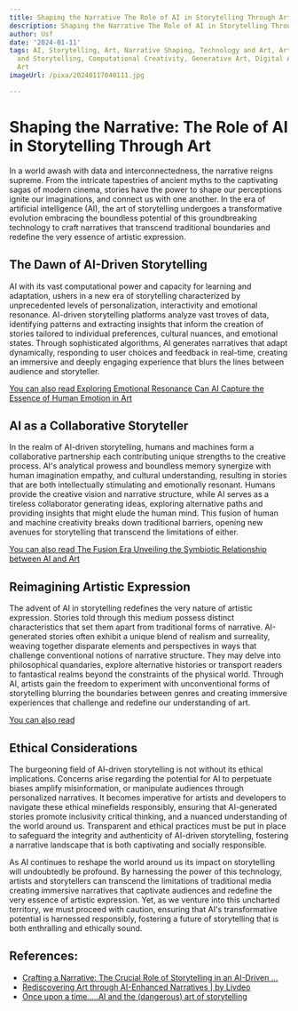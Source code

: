 ```yaml
---
title: Shaping the Narrative The Role of AI in Storytelling Through Art
description: Shaping the Narrative The Role of AI in Storytelling Through Art
author: Usf
date: '2024-01-11'
tags: AI, Storytelling, Art, Narrative Shaping, Technology and Art, Artificial Intelligence
  and Storytelling, Computational Creativity, Generative Art, Digital Art, AI-Generated
  Art
imageUrl: /pixa/20240117040111.jpg

---
```

# Shaping the Narrative: The Role of AI in Storytelling  Through Art

In a world awash with data and interconnectedness, the narrative reigns supreme. From the intricate tapestries of ancient myths to the captivating sagas of modern  cinema, stories have the power to shape our perceptions ignite our imaginations, and connect us with one another. In the era of artificial intelligence (AI), the art of storytelling undergoes a transformative evolution embracing the boundless potential of this groundbreaking technology to craft narratives that transcend traditional boundaries and redefine the very essence of  artistic expression.

## The Dawn of AI-Driven Storytelling

AI with its vast  computational power and capacity for learning and  adaptation, ushers  in a new era of storytelling characterized by unprecedented levels of personalization, interactivity and emotional resonance. AI-driven storytelling platforms analyze vast troves of data, identifying patterns and extracting insights that  inform the creation of stories tailored  to individual preferences, cultural nuances, and emotional states. Through sophisticated algorithms, AI generates narratives that adapt dynamically,  responding to  user choices and feedback in real-time, creating an immersive and deeply engaging experience that blurs the lines between audience and storyteller.

[You can also read Exploring Emotional Resonance Can AI Capture the Essence of Human  Emotion in Art](Exploring%20Emotional%20Resonance%20Can%20AI%20Capture%20the%20Essence%20of%20Human%20Emotion%20in%20Art)


## AI as a Collaborative Storyteller

In the realm of AI-driven storytelling, humans  and machines form a collaborative partnership each  contributing unique strengths to the creative process. AI's analytical prowess and boundless memory synergize  with human  imagination  empathy, and  cultural understanding, resulting in stories that are both intellectually stimulating and emotionally resonant. Humans provide the creative vision and narrative structure, while AI serves as a  tireless collaborator generating ideas, exploring alternative paths and providing insights that might elude the human  mind. This fusion of human and machine creativity breaks down traditional barriers, opening new avenues for storytelling that transcend the limitations of either.

[You can also read The Fusion Era Unveiling the Symbiotic Relationship between AI and Art](The%20Fusion%20Era%20Unveiling%20the%20Symbiotic%20Relationship%20between%20AI%20and%20Art)


## Reimagining Artistic Expression

The advent of AI in storytelling redefines the very nature  of artistic expression. Stories told through this medium possess distinct  characteristics that set them apart from traditional forms of narrative. AI-generated  stories often exhibit a  unique blend of realism and surreality,  weaving together disparate elements and perspectives in ways that challenge conventional notions  of narrative structure. They  may delve  into philosophical quandaries, explore alternative histories  or transport readers to fantastical realms beyond the constraints of the physical world. Through  AI, artists gain the freedom to experiment with  unconventional forms of storytelling blurring the boundaries between  genres and creating immersive experiences  that challenge and redefine our understanding of art.

[You can also read ]()


## Ethical Considerations

The burgeoning field of AI-driven storytelling  is not without its ethical implications. Concerns arise regarding the potential for AI to perpetuate biases amplify  misinformation, or manipulate audiences through  personalized narratives.  It becomes imperative for  artists and developers to navigate these ethical minefields responsibly, ensuring  that AI-generated stories promote inclusivity critical  thinking, and a  nuanced understanding of  the world  around  us. Transparent and ethical  practices must be put in  place to  safeguard the  integrity and authenticity of AI-driven storytelling, fostering a narrative landscape that is both captivating  and socially responsible.

As AI continues to reshape the world around us  its impact on storytelling will undoubtedly be profound. By harnessing the  power of this  technology, artists and storytellers can  transcend the limitations of traditional media  creating  immersive narratives that captivate audiences and  redefine the very  essence of artistic expression. Yet, as we venture into  this uncharted territory, we must proceed with caution, ensuring that AI's transformative potential  is  harnessed responsibly, fostering a future of storytelling that is both enthralling and ethically sound.

## References:
- [Crafting a Narrative: The Crucial Role of Storytelling in an AI-Driven ...](https://www.linkedin.com/pulse/crafting-narrative-crucial-role-storytelling-ai-driven-randy-kart)
- [Rediscovering Art through AI-Enhanced Narratives | by Livdeo](https://livdeo.medium.com/rediscovering-art-through-ai-enhanced-narratives-da9e69368c2c?source=rss------ai-5)
- [Once upon a time.....AI and the (dangerous) art of storytelling](https://www.linkedin.com/pulse/once-upon-timeai-dangerous-art-storytelling-rakesh-ps)
